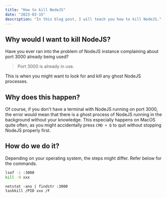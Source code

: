 ```yaml
---
title: "How to kill NodeJS"
date: "2023-03-15"
description: "In this blog post, I will teach you how to kill NodeJS."
---
```


## Why would I want to kill NodeJS?

Have you ever ran into the problem of NodeJS instance complaining
about port 3000 already being used?

> Port 3000 is already in use.

This is when you might want to look for and kill any ghost NodeJS processes.

## Why does this happen?

Of course, if you don't have a terminal with NodeJS running on port 3000, the error would mean that
there is a ghost process of NodeJS running in the background without your knowledge.
This especially happens on MacOS quite often, as you might accidentally press `CMD + Q` to quit without
stopping NodeJS properly first.

## How do we do it?

Depending on your operating system, the steps might differ. Refer below for the commands.

```zsh title="Unix"
lsof -i :3000
kill -9 xxx
```

```batch title="Windows"
netstat -ano | findstr :3000
taskkill /PID xxx /F
```
